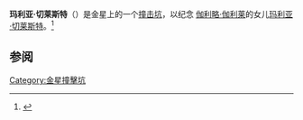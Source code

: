 {{Infobox crater
| title       = 玛利亚·切莱斯特撞击坑
| image       = Maria Celeste crater on Venus.png
| image_size  = 200px
| caption     = 玛利亚·切莱斯特撞击坑雷达成像图
| globe       = 金星
| coordinates = {{coord|23.4|N|140.4|E|globe:venus_type:landmark|display=inline,title}}<ref>{{cite journal |last1=Basilevsky |first1=Alexander T. |last2=Head |first2=James W. |title=Venus: Analysis of the degree of impact crater deposit degradation and assessment of its use for dating geological units and features |journal=[[Journal_of_Geophysical_Research|Journal of Geophysical Research]] |date=2002 |volume=107 |issue=E8 |page=5061 |url=http://www.planetary.brown.edu/pdfs/2712.pdf |accessdate=7 December 2019 |publisher=[[American_Geophysical_Union|American Geophysical Union]] |doi=10.1029/2001JE001584 |bibcode=2002JGRE..107.5061B |archive-date=2013-01-29 |archive-url=https://web.archive.org/web/20130129104203/http://www.planetary.brown.edu/pdfs/2712.pdf |dead-url=yes }}</ref>
| diameter    = {{convert|96.6|km}}
| eponym      = [[玛利亚·切莱斯特|玛利亚·切莱斯特]]
}}
'''玛利亚·切莱斯特'''（{{lang-en|Maria Celeste}}）是金星上的一个[[撞击坑|撞击坑]]，以纪念 [[伽利略·伽利莱|伽利略·伽利莱]]的女儿[[玛利亚·切莱斯特|玛利亚·切莱斯特]]。<ref>{{Cite web |url=http://www.planetary.brown.edu/pdfs/2712.pdf |title=je001584 1..38<!-- Bot generated title --> |accessdate=2014-01-19 |archive-date=2013-01-29 |archive-url=https://web.archive.org/web/20130129104203/http://www.planetary.brown.edu/pdfs/2712.pdf |dead-url=no }}</ref>

==参阅==
{{Reflist}}
{{Venus}}
[[Category:金星撞擊坑|Category:金星撞擊坑]]
{{crater-stub}}